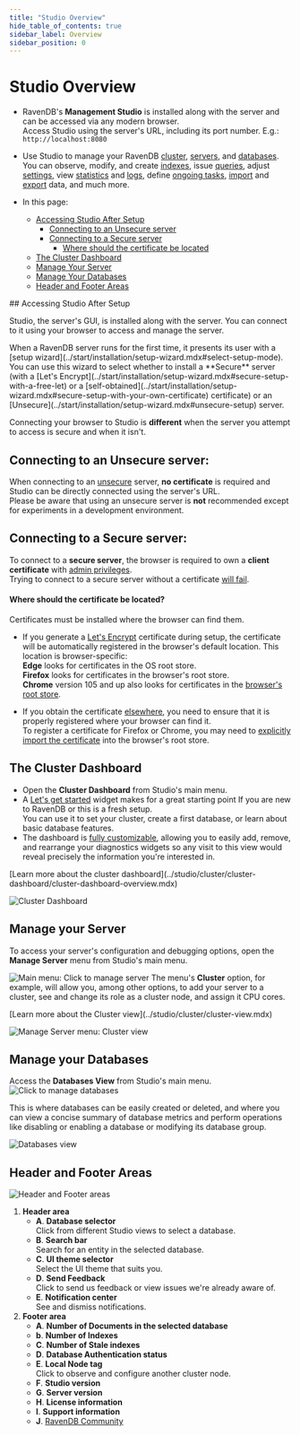 ```yaml
---
title: "Studio Overview"
hide_table_of_contents: true
sidebar_label: Overview
sidebar_position: 0
---
```



# Studio Overview
<Admonition type="note" title="Note">

* RavenDB's **Management Studio** is installed along with the server and can 
  be accessed via any modern browser.  
  Access Studio using the server's URL, including its port number. E.g.: `http://localhost:8080` 

* Use Studio to manage your RavenDB 
  [cluster](../studio/cluster/cluster-dashboard/cluster-dashboard-overview.mdx), 
  [servers](../studio/server/manage-server.mdx), 
  and [databases](../studio/database/databases-list-view.mdx). 
  You can observe, modify, and create [indexes](../studio/database/indexes/indexes-overview.mdx), 
  issue [queries](../studio/database/queries/query-view.mdx), 
  adjust [settings](../studio/database/settings/database-settings.mdx), 
  view [statistics](../studio/database/stats/ongoing-tasks-stats/overview.mdx) 
  and [logs](../studio/server/debug/admin-logs.mdx), 
  define [ongoing tasks](../studio/database/tasks/ongoing-tasks/general-info.mdx), 
  [import](../studio/database/tasks/import-data/import-data-file.mdx) 
  and [export](../studio/database/tasks/export-database.mdx) data, 
  and much more.

* In this page:  
   * [Accessing Studio After Setup](../studio/overview.mdx#accessing-studio-after-setup)  
      * [Connecting to an Unsecure server](../studio/overview.mdx#connecting-to-an-unsecure-server)  
      * [Connecting to a Secure server](../studio/overview.mdx#connecting-to-a-secure-server)  
         * [Where should the certificate be located](../studio/overview.mdx#where-should-the-certificate-be-located)  
   * [The Cluster Dashboard](../studio/overview.mdx#the-cluster-dashboard)  
   * [Manage Your Server](../studio/overview.mdx#manage-your-server)  
   * [Manage Your Databases](../studio/overview.mdx#manage-your-databases)  
   * [Header and Footer Areas](../studio/overview.mdx#header-and-footer-areas)  
</Admonition>
## Accessing Studio After Setup

Studio, the server's GUI, is installed along with the server. You can connect to it 
using your browser to access and manage the server.  

<Admonition type="info" title="Secure and Unsecure servers" id="secure-and-unsecure-servers" href="#secure-and-unsecure-servers">
When a RavenDB server runs for the first time, it presents its user with 
a [setup wizard](../start/installation/setup-wizard.mdx#select-setup-mode).  
You can use this wizard to select whether to install a **Secure** server 
(with a [Let's Encrypt](../start/installation/setup-wizard.mdx#secure-setup-with-a-free-let) 
or a [self-obtained](../start/installation/setup-wizard.mdx#secure-setup-with-your-own-certificate) 
certificate) or an [Unsecure](../start/installation/setup-wizard.mdx#unsecure-setup) server.  
</Admonition>

Connecting your browser to Studio is **different** when the server you attempt to access 
is secure and when it isn't.  

## Connecting to an Unsecure server:

When connecting to an [unsecure](../start/installation/setup-wizard.mdx#unsecure-setup) 
server, **no certificate** is required and Studio can be directly connected using 
the server's URL.  
<Admonition type="warning" title="Warning">
Please be aware that using an unsecure server is **not** recommended except for 
experiments in a development environment.  
</Admonition>

## Connecting to a Secure server:

To connect to a **secure server**, the browser is required to own a **client certificate** 
with [admin privileges](../server/security/authentication/client-certificate-usage.mdx).  
Trying to connect to a secure server without a certificate 
[will fail](../server/security/common-errors-and-faq.mdx#authentication-error-occurred-using-edge).  

#### Where should the certificate be located?

Certificates must be installed where the browser can find them.  

* If you generate a [Let's Encrypt](../start/installation/setup-wizard.mdx#secure-setup-with-a-free-let) 
  certificate during setup, the certificate will be automatically registered in the browser's default 
  location. This location is browser-specific:  
  **Edge** looks for certificates in the OS root store.  
  **Firefox** looks for certificates in the browser's root store.  
  **Chrome** version 105 and up also looks for certificates in the [browser's root store](https://blog.chromium.org/2022/09/announcing-launch-of-chrome-root-program.html).  

* If you obtain the certificate [elsewhere](../start/installation/setup-wizard.mdx#secure-setup-with-your-own-certificate), 
  you need to ensure that it is properly registered where your browser can find it.  
  <Admonition type="note" title="Note">
  To register a certificate for Firefox or Chrome, you may need to 
  [explicitly import the certificate](../server/security/common-errors-and-faq.mdx#authentication-error-occurred-using-chrome) 
  into the browser's root store.  
  </Admonition>


## The Cluster Dashboard

* Open the **Cluster Dashboard** from Studio's main menu.  
* A [Let's get started](../studio/cluster/cluster-dashboard/cluster-dashboard-widgets.mdx#let) 
  widget makes for a great starting point If you are new to RavenDB or this is a fresh setup.  
  You can use it to set your cluster, create a first database, or learn about basic database features.  
* The dashboard is [fully customizable](../studio/cluster/cluster-dashboard/cluster-dashboard-customize.mdx), 
  allowing you to easily add, remove, and rearrange your diagnostics widgets so any visit 
  to this view would reveal precisely the information you're interested in.  

<Admonition type="info" title="Info">
[Learn more about the cluster dashboard](../studio/cluster/cluster-dashboard/cluster-dashboard-overview.mdx)  
</Admonition>

![Cluster Dashboard](./assets/overview_cluster-dashboard.png)



## Manage your Server

To access your server's configuration and debugging options, open the **Manage Server** 
menu from Studio's main menu.  

![Main menu: Click to manage server](./assets/overview_click-to-manage-server.png)
The menu's **Cluster** option, for example, will allow you, among other options, 
to add your server to a cluster, see and change its role as a cluster node, and 
assign it CPU cores.  

<Admonition type="info" title="Info">
[Learn more about the Cluster view](../studio/cluster/cluster-view.mdx)
</Admonition>

![Manage Server menu: Cluster view](./assets/overview_manage-server_cluster-view.png)



## Manage your Databases

Access the **Databases View** from Studio's main menu.  
![Click to manage databases](./assets/overview_click-to-manage-databases.png)

This is where databases can be easily created or deleted, and where you can 
view a concise summary of database metrics and perform operations like disabling 
or enabling a database or modifying its database group.  

![Databases view](./assets/overview_databases-view.png)



## Header and Footer Areas

![Header and Footer areas](./assets/overview_header-and-footer.png)

1. **Header area**
    * **A**. **Database selector**  
      Click from different Studio views to select a database.  
    * **B**. **Search bar**  
      Search for an entity in the selected database.  
    * **C**. **UI theme selector**  
      Select the UI theme that suits you.  
    * **D**. **Send Feedback**  
      Click to send us feedback or view issues we're already aware of. 
    * **E**. **Notification center**  
      See and dismiss notifications.  
2. **Footer area**
    * **A**. **Number of Documents in the selected database**
    * **b**. **Number of Indexes**
    * **C**. **Number of Stale indexes**
    * **D**. **Database Authentication status**
    * **E**. **Local Node tag**  
      Click to observe and configure another cluster node.  
    * **F**. **Studio version**
    * **G**. **Server version**
    * **H**. **License information**
    * **I**. **Support information**
    * **J**. [RavenDB Community](https://ravendb.net/community)


